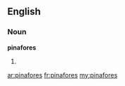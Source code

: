 ==English==

===Noun===
'''pinafores'''

# {{plural of|[[pinafore]]}}

[[ar:pinafores]]
[[fr:pinafores]]
[[my:pinafores]]